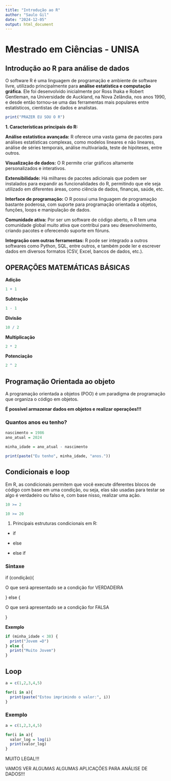 ```yaml
---
title: "Introdução ao R"
author: "Saulo Gil"
date: "2024-12-05"
output: html_document
---
```


# Mestrado em Ciências - UNISA
## Introdução ao R para análise de dados

  O software R é uma linguagem de programação e ambiente de software livre, utilizado principalmente para **análise estatística e computação gráfica**. Ele foi desenvolvido inicialmente por Ross Ihaka e Robert Gentleman, na Universidade de Auckland, na Nova Zelândia, nos anos 1990, e desde então tornou-se uma das ferramentas mais populares entre estatísticos, cientistas de dados e analistas.

```r
print("PRAZER EU SOU O R")
```

**1. Características principais do R:**

**Análise estatística avançada:** R oferece uma vasta gama de pacotes para análises estatísticas complexas, como modelos lineares e não lineares, análise de séries temporais, análise multivariada, teste de hipóteses, entre outros.

**Visualização de dados:** O R permite criar gráficos altamente personalizados e interativos.

**Extensibilidade:** Há milhares de pacotes adicionais que podem ser instalados para expandir as funcionalidades do R, permitindo que ele seja utilizado em diferentes áreas, como ciência de dados, finanças, saúde, etc.

**Interface de programação:** O R possui uma linguagem de programação bastante poderosa, com suporte para programação orientada a objetos, funções, loops e manipulação de dados.

**Comunidade ativa:** Por ser um software de código aberto, o R tem uma comunidade global muito ativa que contribui para seu desenvolvimento, criando pacotes e oferecendo suporte em fóruns.

**Integração com outras ferramentas:** R pode ser integrado a outros softwares como Python, SQL, entre outros, e também pode ler e escrever dados em diversos formatos (CSV, Excel, bancos de dados, etc.).


## **OPERAÇÕES MATEMÁTICAS BÁSICAS**

**Adição**
```r
1 + 1
```

**Subtração**
```r
1 - 1
```

**Divisão**
```r
10 / 2
```

**Multiplicação**
```r
2 * 2
```

**Potenciação**
```r
2 ^ 2
```

## Programação Orientada ao objeto 

  A programação orientada a objetos (POO) é um paradigma de programação que organiza o código em objetos. 

  **É possível armazenar dados em objetos e realizar operações!!!**


### Quantos anos eu tenho?
```r
nascimento = 1986
ano_atual = 2024

minha_idade = ano_atual - nascimento

print(paste("Eu tenho", minha_idade, "anos."))
```

## Condicionais e loop 
Em R, as condicionais permitem que você execute diferentes blocos de código com base em uma condição, ou seja, elas são usadas para testar se algo é verdadeiro ou falso e, com base nisso, realizar uma ação.

```r
10 >= 2
```

```r
10 >= 20
```

1. Principais estruturas condicionais em R:
 
 - if
 
 - else
 
 - else if
 
### Sintaxe 
if (condição){

  O que será apresentado se a condição for VERDADEIRA
  
} else {

  O que será apresentado se a condição for FALSA

}

**Exemplo**
```r
if (minha_idade < 38) {
  print("Jovem =D")
} else {
  print("Muito Jovem")
}
```

## **Loop**
```r
a = c(1,2,3,4,5)

for(i in a){
  print(paste("Estou imprimindo o valor:", i))
}
```

### Exemplo

```r
a = c(1,2,3,4,5)

for(i in a){
  valor_log = log(i)
  print(valor_log)
}
```

MUITO LEGAL!!!

VAMOS VER ALGUMAS ALGUMAS APLICAÇÕES PARA ANÁLISE DE DADOS!!!
